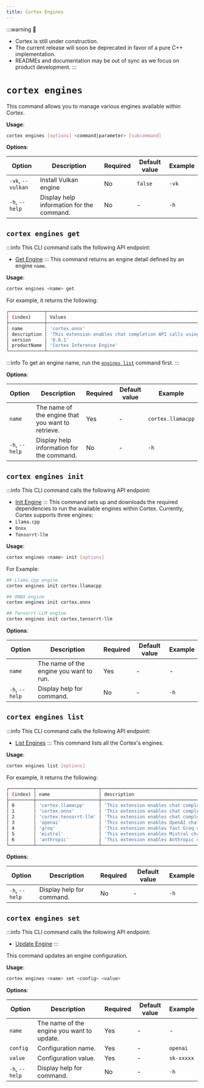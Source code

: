 ```yaml
---
title: Cortex Engines
---
```


:::warning
🚧
- Cortex is still under construction.
- The current release will soon be deprecated in favor of a pure C++ implementation.
- READMEs and documentation may be out of sync as we focus on product development.
:::

# `cortex engines`

This command allows you to manage various engines available within Cortex.



**Usage**:

```bash
cortex engines [options] <command|parameter> [subcommand] 
```

**Options**:

| Option            | Description                                           | Required | Default value | Example         |
|-------------------|-------------------------------------------------------|----------|---------------|-----------------|
| `-vk`, `--vulkan`             | Install Vulkan engine                                                                           | No       | `false`       | `-vk`                         |
| `-h`, `--help`    | Display help information for the command.             | No       | -             | `-h`        |

## `cortex engines get`
:::info
This CLI command calls the following API endpoint:
- [Get Engine](/api-reference#tag/engines/get/v1/engines/{name})
:::
This command returns an engine detail defined by an engine `name`.



**Usage**:

```bash
cortex engines <name> get
```
For example, it returns the following:
```bash
┌─────────────┬────────────────────────────────────────────────────────────────────────────┐
│ (index)     │ Values                                                                     │
├─────────────┼────────────────────────────────────────────────────────────────────────────┤
│ name        │ 'cortex.onnx'                                                              │
│ description │ 'This extension enables chat completion API calls using the Cortex engine' │
│ version     │ '0.0.1'                                                                    │
│ productName │ 'Cortex Inference Engine'                                                  │
└─────────────┴────────────────────────────────────────────────────────────────────────────┘
```
:::info
To get an engine name, run the [`engines list`](/docs/cli/engines/list) command first.
:::


**Options**:

| Option            | Description                                           | Required | Default value | Example         |
|-------------------|-------------------------------------------------------|----------|---------------|-----------------|
| `name`        | The name of the engine that you want to retrieve.     | Yes      | -             | `cortex.llamacpp`|
| `-h`, `--help`    | Display help information for the command.             | No       | -             | `-h`        |

## `cortex engines init`
:::info
This CLI command calls the following API endpoint:
- [Init Engine](/api-reference#tag/engines/post/v1/engines/{name}/init)
:::
This command sets up and downloads the required dependencies to run the available engines within Cortex. Currently, Cortex supports three engines:
- `Llama.cpp`
- `Onnx`
- `Tensorrt-llm`

**Usage**:
```bash
cortex engines <name> init [options]
```
For Example:
```bash
## Llama.cpp engine
cortex engines init cortex.llamacpp

## ONNX engine
cortex engines init cortex.onnx

## Tensorrt-LLM engine
cortex engines init cortex.tensorrt-llm

```

**Options**:

| Option                    | Description                                        | Required | Default value | Example              |
|---------------------------|----------------------------------------------------|----------|---------------|----------------------|
| `name`            | The name of the engine you want to run.                         | Yes       | -             | -             |
| `-h`, `--help`            | Display help for command.                          | No       | -             | `-h`             |
## `cortex engines list`
:::info
This CLI command calls the following API endpoint:
- [List Engines](/api-reference#tag/engines/get/v1/engines)
:::
This command lists all the Cortex's engines.



**Usage**:

```bash
cortex engines list [options]
```
For example, it returns the following:
```bash
┌─────────┬───────────────────────┬────────────────────────────────────────────────────────────────────────────┬─────────┬──────────────────────────────┐
│ (index) │ name                  │ description                                                                │ version │ productName                  │
├─────────┼───────────────────────┼────────────────────────────────────────────────────────────────────────────┼─────────┼──────────────────────────────┤
│ 0       │ 'cortex.llamacpp'     │ 'This extension enables chat completion API calls using the Cortex engine' │ '0.0.1' │ 'Cortex Inference Engine'    │
│ 1       │ 'cortex.onnx'         │ 'This extension enables chat completion API calls using the Cortex engine' │ '0.0.1' │ 'Cortex Inference Engine'    │
│ 2       │ 'cortex.tensorrt-llm' │ 'This extension enables chat completion API calls using the Cortex engine' │ '0.0.1' │ 'Cortex Inference Engine'    │
│ 3       │ 'openai'              │ 'This extension enables OpenAI chat completion API calls'                  │ '0.0.1' │ 'OpenAI Inference Engine'    │
│ 4       │ 'groq'                │ 'This extension enables fast Groq chat completion API calls'               │ '0.0.1' │ 'Groq Inference Engine'      │
│ 5       │ 'mistral'             │ 'This extension enables Mistral chat completion API calls'                 │ '0.0.1' │ 'Mistral Inference Engine'   │
│ 6       │ 'anthropic'           │ 'This extension enables Anthropic chat completion API calls'               │ '0.0.1' │ 'Anthropic Inference Engine' │
└─────────┴───────────────────────┴────────────────────────────────────────────────────────────────────────────┴─────────┴──────────────────────────────┘
```

**Options**:

| Option                    | Description                                        | Required | Default value | Example              |
|---------------------------|----------------------------------------------------|----------|---------------|----------------------|
| `-h`, `--help`            | Display help for command.                          | No       | -             | `-h`             |

## `cortex engines set`
:::info
This CLI command calls the following API endpoint:
- [Update Engine](/api-reference#tag/engines/patch/v1/engines/{name})
:::

This command updates an engine configuration.


**Usage**:

```bash
cortex engines <name> set <config> <value>  
```

**Options**:

| Option                    | Description                                        | Required | Default value | Example              |
|---------------------------|----------------------------------------------------|----------|---------------|----------------------|
| `name`            | The name of the engine you want to update.                         | Yes       | -             | -             |
| `config` | Configuration name.                 | Yes      | -             | `openai` |
| `value` | Configuration value.                 | Yes      | -             | `sk-xxxxx` |
| `-h`, `--help`            | Display help for command.                          | No       | -             | `-h`             |
